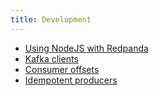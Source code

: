 ```yaml
---
title: Development
---
```


<head>
    <meta name="title" content="Develop | Redpanda Docs"/>
    <meta name="description" content="Develop doc topics."/>
    <link rel="canonical" href="https://docs.redpanda.com/docs/develop/" />
</head>


- [Using NodeJS with Redpanda](./guide-nodejs)
- [Kafka clients](;/../kafka-clients.mdx)
- [Consumer offsets](./consumer-offsets)
- [Idempotent producers](./idempotent-producers)
